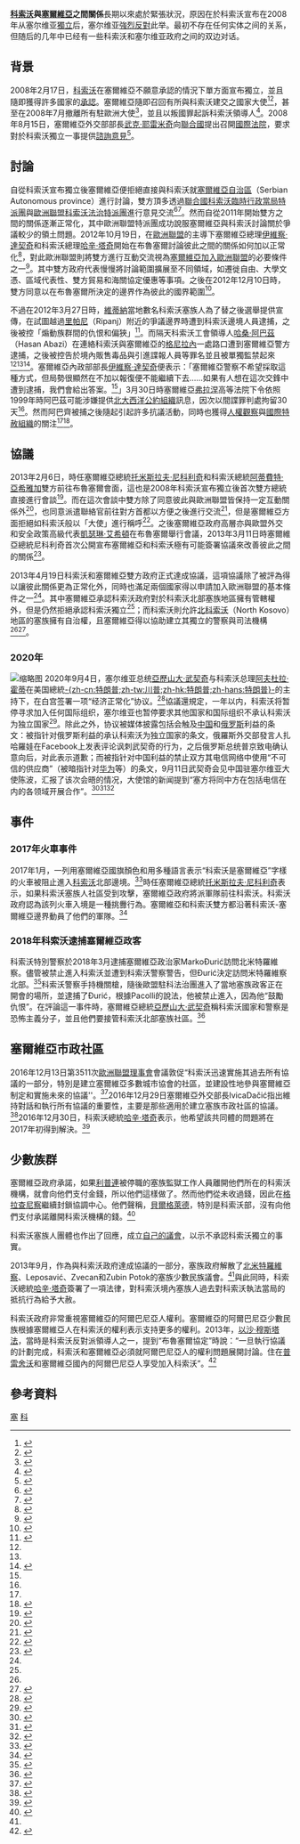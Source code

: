 {{Infobox Bilateral relations|科索沃與塞爾維亞|Kosovo|Serbia}}

'''[[科索沃|科索沃]]與[[塞爾維亞|塞爾維亞]]之間關係'''長期以來處於緊張狀況，原因在於科索沃宣布在2008年从塞尔维亚[[科索沃宣佈獨立事件|獨立]]后，塞尔维亚[[抗议|強烈反對]]此举。最初不存在任何实体之间的关系，但随后的几年中已经有一些科索沃和塞尔维亚政府之间的双边对话。

== 背景 ==
{{See Also|科索沃宣佈獨立事件|塞爾維亞對科索沃宣佈獨立事件之反應}}

2008年2月17日，[[科索沃|科索沃]]在塞爾維亞不願意承認的情況下單方面宣布獨立，並且隨即獲得許多國家的[[國際社會對於科索沃的外交承認|承認]]。塞爾維亞隨即召回有所與科索沃建交之國家大使<ref>{{Cite web |url= http://news.bbc.co.uk/2/hi/europe/7251802.stm |title= Serbia recalls ambassador from US |author=  |date= 2008年2月19日 |publisher= [[英國廣播公司|英國廣播公司]] |language= en |accessdate= 2013年4月20日 |quote=  }}</ref><ref>{{Cite web |url= http://www.cbc.ca/news/world/story/2008/03/18/canada-kosovo.html |title= Canada recognizes Kosovo, Serbia pulls ambassador |author=  |date= 2008年3月18日 |publisher= [[CBC_News|CBC News]] |language= en |accessdate= 2013年4月20日 |quote=  }}</ref>，甚至在2008年7月撤離所有駐歐洲大使<ref>{{Cite web |url= http://www.b92.net/eng/news/politics-article.php?yyyy=2008&mm=07&dd=24&nav_id=52168 |title= Govt. to return ambassadors |author= [[新南斯拉夫通訊社|新南斯拉夫通訊社]]（Tanjug） |date= 2008年7月24日 |publisher= [[B92|B92]] |language= en |accessdate= 2013年4月20日 |quote=  }}</ref>，並且以叛國罪起訴科索沃領導人<ref>{{Cite web |url= http://www.reuters.com/article/2008/02/18/us-kosovo-serbia-treason-idUSHAM84253620080218 |title= Serbia charges Kosovo leaders with treason |author= Richard Meares |date= 2008年7月24日 |publisher= [[路透社|路透社]] |language= en |accessdate= 2013年4月20日 |quote=  }}</ref>。2008年8月15日，塞爾維亞外交部部長[[武克·耶雷米奇|武克·耶雷米奇]]向[[聯合國|聯合國]]提出召開[[國際法院|國際法院]]，要求對於科索沃獨立一事提供[[國際法院對於科索沃獨立宣言法律效力之諮詢意見|諮詢意見]]<ref>{{Cite web |url= http://news.bbc.co.uk/2/hi/europe/7658103.stm |title= UN seeks World Court Kosovo view |author=  |date= 2008年10月9日 |publisher= [[英國廣播公司|英國廣播公司]] |language= en |accessdate= 2013年4月20日 |quote=  }}</ref>。

== 討論 ==
{{See Also|貝爾格勒-普里斯提納談判}}

自從科索沃宣布獨立後塞爾維亞便拒絕直接與科索沃就[[塞爾維亞自治區|塞爾維亞自治區]]（Serbian Autonomous province）進行討論，雙方頂多透過[[聯合國科索沃臨時行政當局特派團|聯合國科索沃臨時行政當局特派團]]與[[歐洲聯盟科索沃法治特派團|歐洲聯盟科索沃法治特派團]]進行意見交流<ref>{{Cite web |url= httphttp://www.unmikonline.org/Pages/rollo.aspx |title= Rule of Law Liaison Office |author=  |date=  |publisher= [[聯合國科索沃臨時行政當局特派團|聯合國科索沃臨時行政當局特派團]] |language= en |accessdate= 2013年4月20日 |quote=  }}</ref><ref>{{Cite web |url= http://www.b92.net/eng/news/politics-article.php?yyyy=2009&mm=09&dd=13&nav_id=61739 |title= "Customs agreement with EULEX next" |author=  |date=  |publisher= [[B92|B92]] |language= en |accessdate= 2013年4月20日 |quote=  }}</ref>。然而自從2011年開始雙方之間的關係逐漸正常化，其中歐洲聯盟特派團成功說服塞爾維亞與科索沃討論關於爭議較少的領土問題。2012年10月19日，在[[歐洲聯盟|歐洲聯盟]]的主導下塞爾維亞總理[[伊維察·達契奇|伊維察·達契奇]]和科索沃總理[[哈辛·塔奇|哈辛·塔奇]]開始在布魯塞爾討論彼此之間的關係如何加以正常化<ref name = "Lawrence Marzouk">{{Cite web |url= http://www.eurasiareview.com/28032012-dacic-kosovo-trade-unionist-arrest-is-retaliation/ |title= Dacic: Kosovo Trade Unionist Arrest Is Retaliation |author= Lawrence Marzouk和Gordana Andric |date= 2012年3月28日 |publisher= Eurasia Review |language= en |accessdate= 2013年4月20日 |quote=  }}</ref>，對此歐洲聯盟則將雙方進行互動交流視為[[塞爾維亞加入歐洲聯盟|塞爾維亞加入歐洲聯盟]]的必要條件之一<ref name = "英國廣播公司">{{Cite web |url= http://www.bbc.co.uk/news/world-europe-22222624 |title= Serbia and Kosovo reach EU-brokered landmark accord |author=  |date= 2013年4月19日 |publisher= [[英國廣播公司|英國廣播公司]] |language= en |accessdate= 2013年4月20日 |quote=  }}</ref>。其中雙方政府代表慢慢將討論範圍擴展至不同領域，如遷徙自由、大學文憑、區域代表性、雙方貿易和海關協定優惠等事項。之後在2012年12月10日時，雙方同意以在布魯塞爾所決定的邊界作為彼此的國界範圍<ref>{{Cite web |url= http://www.balkaninsight.com/en/article/solution-for-kosovo-in-2013-dacic-says |title= Serbia PM Pledges Kosovo Solution in 2013 |author= Marija Ristic |date= 2012年12月6日 |publisher= [[Balkan_Insight|Balkan Insight]] |language= en |accessdate= 2013年4月20日 |quote=  }}</ref>。

不過在2012年3月27日時，[[維蒂納|維蒂納]]當地數名科索沃塞族人為了替之後選舉提供宣傳，在試圖越過[[里帕尼|里帕尼]]（Ripanj）附近的爭議邊界時遭到科索沃邊境人員逮捕，之後被控「煽動族群間的仇恨和偏狹」<ref name = "人權觀察">{{Cite web |url= http://www.hrw.org/news/2012/03/30/serbiakosovo-halt-arbitrary-arrests |title= Serbia/Kosovo: Halt Arbitrary Arrests |author=  |date= 2012年3月31日 |publisher= [[人權觀察|人權觀察]] |language= en |accessdate= 2013年4月20日 |quote=  }}</ref>。而隔天科索沃工會領導人[[哈桑·阿巴茲|哈桑·阿巴茲]]（Hasan Abazi）在連絡科索沃與塞爾維亞的[[格尼拉內|格尼拉內]]一處路口遭到塞爾維亞警方逮捕，之後被控告於境內販售毒品與引進諜報人員等罪名並且被單獨監禁起來<ref name = "Lawrence Marzouk"/><ref name = "人權觀察"/><ref name = "Fatmir Aliu">{{Cite web |url= http://www.balkaninsight.com/en/article/serbia-isolates-hasan-abazi |title= Hasan Abazi Faces Month in Custody |author= Fatmir Aliu |date= 2012年3月30日 |publisher= Eurasia Review |language= en |accessdate= 2013年4月20日 |quote=  }}</ref>。塞爾維亞內政部部長[[伊維察·達契奇|伊維察·達契奇]]便表示：「塞爾維亞警察不希望採取這種方式，但局勢很顯然在不加以報復便不能繼續下去……如果有人想在這次交鋒中遭到逮捕，我們會給出答案。<ref name = "Lawrence Marzouk"/>」3月30日時塞爾維亞[[弗拉涅|弗拉涅]]高等法院下令依照1999年時阿巴茲可能涉嫌提供[[北大西洋公約組織|北大西洋公約組織]]訊息，因次以間諜罪判處拘留30天<ref name = "Fatmir Aliu"/>。然而阿巴齊被捕之後隨起引起許多抗議活動，同時也獲得[[人權觀察|人權觀察]]與[[國際特赦組織|國際特赦組織]]的關注<ref name = "人權觀察"/><ref>{{Cite web |url= http://www.amnesty.org/en/library/asset/EUR70/008/2012/en/96c7db1f-84c5-4774-af73-f5aea39c9ac8/eur700082012en.pdf |script-title=en:Serbia: Amnesty International condemns “retaliatory” arrest of Kosovo Albanian trade unionist |author=  |date= 2012年3月29日 |publisher= [[國際特赦組織|國際特赦組織]] |language= en |accessdate= 2013年4月20日 |quote=  }}</ref>。

== 協議 ==
{{main|2013年布魯塞爾協定}}

2013年2月6日，時任塞爾維亞總統[[托米斯拉夫·尼科利奇|托米斯拉夫·尼科利奇]]和科索沃總統[[阿蒂費特·亞希雅加|阿蒂費特·亞希雅加]]雙方前往布魯塞爾會面，這也是2008年科索沃宣布獨立後首次雙方總統直接進行會談<ref>{{Cite web |url= http://www.balkaninsight.com/en/article/kosovo-and-serbia-presidents-pledge-to-normalise-relations |title= Kosovo, Serbia Presidents Hail Outcome of Talks |author= Bojana Barlovac |date=  |publisher= [[Balkan_Insight|Balkan Insight]] |language= en |accessdate= 2013年4月20日 |quote=  }}</ref>。而在這次會談中雙方除了同意彼此與歐洲聯盟皆保持一定互動關係外<ref>{{Cite web |url= http://www.economist.com/news/europe/21571182-new-normality-slowly-emerging-between-two-old-balkan-foes-inching-closer |title= Inching closer |author=  |date= 2013年2月2日 |publisher= 《[[經濟學人|經濟學人]]》 |language= en |accessdate= 2013年4月20日 |quote=  }}</ref>，也同意派遣聯絡官前往對方首都以方便之後進行交流<ref>{{Cite web |url= http://www.b92.net/eng/news/politics-article.php?yyyy=2013&mm=02&dd=02&nav_id=84478 |title= “Belgrade, Priština to discuss energy next week” |author= [[新南斯拉夫通訊社|新南斯拉夫通訊社]]（Tanjug） |date= 2013年2月2日 |publisher= [[B92|B92]] |language= en |accessdate= 2013年4月20日 |quote=  }}</ref>，但是塞爾維亞方面拒絕如科索沃般以「大使」進行稱呼<ref>{{Cite web |url= http://www.balkaninsight.com/en/article/kosovo-and-serbia-liaison-officers-ready-to-start |title= Kosovo, Serbia Liaison Officers to Start Work |author= Bojana Barlovac |date=  |publisher= [[Balkan_Insight|Balkan Insight]] |language= en |accessdate= 2013年4月20日 |quote=  }}</ref>。之後塞爾維亞政府高層亦與歐盟外交和安全政策高級代表[[凱瑟琳·艾希頓|凱瑟琳·艾希頓]]在布魯塞爾舉行會議，2013年3月11日時塞爾維亞總統尼科利奇首次公開宣布塞爾維亞和科索沃極有可能簽署協議來改善彼此之間的關係<ref>{{Cite web |url= http://www.balkaninside.com/nikolic-very-close-to-an-agreement-with-kosovo/ |title= Nikolic: Very close to an agreement with Kosovo |author=  |date=  |publisher= Balkan Inside |language= en |accessdate= 2013年4月20日 |quote=  |deadurl= yes |archiveurl= https://web.archive.org/web/20131207144738/http://www.balkaninside.com/nikolic-very-close-to-an-agreement-with-kosovo/ |archivedate= 2013年12月7日 }}</ref>。

2013年4月19日科索沃和塞爾維亞雙方政府正式達成協議，這項協議除了被評為得以讓彼此關係更為正常化外，同時也滿足兩個國家得以申請加入歐洲聯盟的基本條件之一<ref name = "英國廣播公司"/>。其中塞爾維亞承認科索沃政府對於科索沃北部塞族地區擁有管轄權外，但是仍然拒絕承認科索沃獨立<ref name = "英國廣播公司"/>；而科索沃則允許[[北科索沃|北科索沃]]（North Kosovo）地區的塞族擁有自治權，且塞爾維亞得以協助建立其獨立的警察與司法機構<ref name = "英國廣播公司"/><ref>{{Cite web |url= http://www.balkaninsight.com/en/article/kosovo-and-serbia-may-seal-eu-deal |title= Kosovo and Serbia Reach Historic Deal in Brussels |author= Bojana Barlovac |date=  |publisher=Balkan Insight |language= en |accessdate= 2013年4月20日 |quote=  }}</ref>。

=== 2020年 ===
{{main|科索沃和塞爾維亞的經濟正常化協議_(2020年)}}

[[File:President_Trump_Participates_in_a_Signing_Ceremony_(50305615147).jpg|缩略图]]
2020年9月4日，塞尔维亚总统[[亞歷山大·武契奇|亞歷山大·武契奇]]与科索沃总理[[阿夫杜拉·霍蒂|阿夫杜拉·霍蒂]]在美国總統[[唐納·川普|-{zh-cn:特朗普;zh-tw:川普;zh-hk:特朗普;zh-hans:特朗普}-]]的主持下，在白宫签署一项“经济正常化”协议。<ref>{{Cite news |url=https://www.rfi.fr/cn/%E6%AC%A7%E6%B4%B2/20200904-%E5%8A%BF%E4%B8%8D%E4%B8%A4%E7%AB%8B%E7%9A%84%E5%A1%9E%E5%B0%94%E7%BB%B4%E4%BA%9A%E4%B8%8E%E7%A7%91%E7%B4%A2%E6%B2%83%E7%99%BD%E5%AE%AB%E7%AD%BE%E7%BD%B2%E7%BB%8F%E6%B5%8E%E5%8D%8F%E8%AE%AE |title=势不两立的塞尔维亚与科索沃白宫签署经济协议 |publisher=法廣 |date=2020-09-05}}</ref>協議還規定，一年以内，科索沃将暂停寻求加入任何国际组织，塞尔维亚也暂停要求其他国家和国际组织不承认科索沃为独立国家<ref>{{cite news |title=塞尔维亚与科索沃实现经济关系正常化 |url=http://www.hkstv.tv/index/detail/id/87855.html}}</ref>。除此之外，协议被媒体披露包括会触及[[中国|中国]]和[[俄罗斯|俄罗斯]]利益的条文：被指针对俄罗斯利益的承认科索沃为独立国家的条文，俄羅斯外交部發言人扎哈羅娃在Facebook上发表评论讽刺武契奇的行为，之后俄罗斯总统普京致电确认意向后，对此表示道歉；而被指针对中国利益的禁止双方其电信网络中使用“不可信的供应商”（被暗指针对[[华为|华为]]等）的条文，9月11日武契奇会见中国驻塞尔维亚大使陈波，汇报了该次会晤的情况，大使馆的新闻提到“塞方将同中方在包括电信在内的各领域开展合作”。<ref>{{Cite web |title=特朗普諾獎提名、塞爾維亞的外交與中國 |url=https://www.bbc.com/zhongwen/trad/world-54165684 |accessdate=2020-09-17 |date=2020-09-15 |work=BBC News 中文 |language=zh-Hant}}</ref><ref>{{Cite web |title=更多真相披露 塞尔维亚总统总统很不简单 |url=https://mil.news.sina.com.cn/2020-09-16/doc-iivhvpwy6954646.shtml |accessdate=2020-09-17 |work=mil.news.sina.com.cn}}</ref><ref>{{Cite web |title=驻塞尔维亚大使陈波拜会塞总统武契奇 |url=http://rs.chineseembassy.org/chn/sgxx/sghd/t1814415.htm |accessdate=2020-09-17 |work=rs.chineseembassy.org}}</ref>

== 事件 ==
===2017年火車事件===
{{main|貝爾格萊德-科索夫斯卡米特羅維察火車事件}}
2017年1月，一列用塞爾維亞國旗顏色和用多種語言表示“科索沃是塞爾維亞”字樣的火車被阻止進入[[科索沃|科索沃]]北部邊境。<ref>{{Cite news|url=https://www.bbc.com/news/world-europe-38630152|title=Serbia-Kosovo train row escalates to military threat|date=2017-01-15|newspaper=BBC News|language=en-GB|access-date=2017-01-20}}</ref>時任塞爾維亞總統[[托米斯拉夫·尼科利奇|托米斯拉夫·尼科利奇]]表示，如果科索沃塞族人社區受到攻擊，塞爾維亞政府將派軍隊前往科索沃。科索沃政府認為該列火車入境是一種挑釁行為。塞爾維亞和科索沃雙方都沿著科索沃-塞爾維亞邊界動員了他們的軍隊。<ref>{{Cite news|url=http://www.trtworld.com/europe/how-a-train-nearly-brought-kosovo-and-serbia-to-the-brink-of-war-277112|title=How a train nearly brought Kosovo and Serbia to the brink of war|newspaper=TRT World|language=tr|access-date=2017-01-20}}</ref>

===2018年科索沃逮捕塞爾維亞政客===

科索沃特別警察於2018年3月逮捕塞爾維亞政治家MarkoĐurić訪問北米特羅維察。儘管被禁止進入科索沃並遭到科索沃警察警告，但Đurić決定訪問米特羅維察北部。<ref>{{cite news|title=Kosovo Arrests Serbian Official for Illegal Entry|url=http://www.balkaninsight.com/en/article/kosovo-arrest-serb-official-marko-djuric-03-26-2018}}</ref>科索沃警察手持機關槍，隨後歐盟駐科法治團進入了當地塞族政客正在開會的場所，並逮捕了Đurić，根據Pacolli的說法，他被禁止進入，因為他“鼓勵仇恨”。在評論這一事件時，塞爾維亞總統[[亞歷山大·武契奇|亞歷山大·武契奇]]稱科索沃國家和警察是恐怖主義分子，並且他們要接管科索沃北部塞族社區。<ref>{{cite news|title=Vučić: Teroristi hteli da pokažu moć i podršku Zapada|publisher=B92|url=https://www.b92.net/info/vesti/index.php?yyyy=2018&mm=03&dd=26&nav_category=640&nav_id=1373908}}</ref>

==塞爾維亞市政社區==

{{main|塞爾維亞市政當局}}
2016年12月13日第3511次[[歐洲聯盟理事會|歐洲聯盟理事會]]會議敦促“科索沃迅速實施其過去所有協議的一部分，特別是建立塞爾維亞多數城市協會的社區，並建設性地參與塞爾維亞制定和實施未來的協議''。<ref name="3511Meeting">{{cite news|url=http://www.consilium.europa.eu/en/meetings/gac/2016/12/13/|title=General Affairs Council, 13/12/2016|pages=28–29|date=2016-12-13|publisher=Council of the European Union|language=}}</ref>2016年12月29日塞爾維亞外交部長IvicaDačić指出維持對話和執行所有協議的重要性，主要是那些適用於建立塞族市政社區的協議。<ref name="DAILY-SURVEY">{{cite news|url=http://www.mfa.gov.rs/en/press-service/daily-news|title=DAILY SURVEY 30.12.2016.|page=|date=2016-12-30|publisher=Ministry of Foreign Affairs, Serbia|language=}}</ref>2016年12月30日，科索沃總統[[哈辛·塔奇|哈辛·塔奇]]表示，他希望該共同體的問題將在2017年初得到解決。<ref>{{cite news|url=https://europeanwesternbalkans.com/2016/12/30/thaci-i-hope-that-the-issue-of-csm-will-be-resolved-early-in-2017/|title=Thaçi: I hope that the issue of CSM will be resolved early in 2017|page=|date=2016-12-30|publisher=European Western Balkans|language=}}</ref>

==少數族群==

塞爾維亞政府承諾，如果[[利普連|利普連]]被停職的塞族監獄工作人員離開他們所在的科索沃機構，就會向他們支付金錢，所以他們這樣做了。然而他們從未收過錢，因此在[[格拉查尼察_(科索沃)|格拉查尼察]]繼續封鎖協調中心。他們聲稱，[[貝爾格萊德|貝爾格萊德]]，特別是科索沃部，沒有向他們支付承諾離開科索沃機構的錢。<ref>{{cite web |url=http://www.b92.net/eng/news/society-article.php?yyyy=2008&mm=04&dd=02&nav_id=49015 |title=News - Society - Kosovo Serb prison workers continue protest |publisher=B92 |date=2 April 2008 |accessdate=28 April 2010 |archive-url=https://web.archive.org/web/20110607013205/http://www.b92.net/eng/news/society-article.php?yyyy=2008&mm=04&dd=02&nav_id=49015 |archive-date=7 June 2011 |dead-url=yes}}</ref>

科索沃塞族人團體也作出了回應，成立[[科索沃和梅托希亞社區大會|自己的議會]]，以示不承認科索沃獨立的事實。

2013年9月，作為與科索沃政府達成協議的一部分，塞族政府解散了[[北米特羅維察|北米特羅維察]]、Leposavić、Zvecan和Zubin Potok的塞族少數民族議會。<ref name="balkaninsight.com"/>與此同時，科索沃總統[[哈辛·塔奇|哈辛·塔奇]]簽署了一項法律，對科索沃境內塞族人過去對科索沃執法當局的抵抗行為給予大赦。

科索沃政府非常重視塞爾維亞的阿爾巴尼亞人權利。塞爾維亞的阿爾巴尼亞少數民族根據塞爾維亞人在科索沃的權利表示支持更多的權利。2013年，[[以沙·穆斯塔法|以沙·穆斯塔法]]，當時是科索沃反對派領導人之一，提到“布魯塞爾協定”時說：“一旦執行協議的計劃完成，科索沃和塞爾維亞必須就阿爾巴尼亞人的權利問題展開討論。住在[[普雷舍沃|普雷舍沃]]和塞爾維亞國內的阿爾巴尼亞人享受加入科索沃”。<ref name="balkaninsight.com">{{cite web|url=http://www.balkaninsight.com/en/article/presevo-asks-pristina-for-support|title=Serbia's Presevo Albanians Ask Pristina for Support|publisher=BalkanInsight|date=17 May 2013|accessdate=20 April 2018}}</ref>

== 參考資料 ==
{{Reflist|2}}
{{科索沃外交}}
{{塞爾維亞外交}}
[[Category:科索沃雙邊關係|塞]]
[[Category:塞爾維亞雙邊關係|科]]